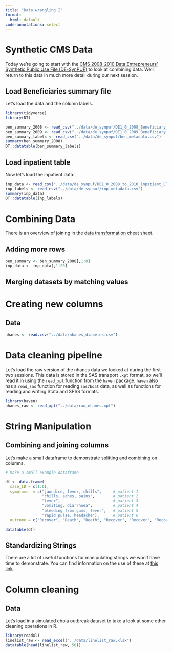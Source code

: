 ```yaml
---
title: "Data wrangling I"
format: 
  html: default
code-annotations: select
---
```


# Synthetic CMS Data

Today we're going to start with the [CMS 2008-2010 Data Entrepreneurs’ Synthetic Public Use File (DE-SynPUF)](https://www.cms.gov/data-research/statistics-trends-and-reports/medicare-claims-synthetic-public-use-files/cms-2008-2010-data-entrepreneurs-synthetic-public-use-file-de-synpuf) to look at combining data. We'll return to this data in much more detail during our next session. 

## Load Beneficiaries summary file

Let's load the data and the column labels.

```r
library(tidyverse)
library(DT)

ben_summary_2008 <- read_csv("../data/de_synpuf/DE1_0_2008_Beneficiary_Summary_File_Sample_1.csv")
ben_summary_2009 <- read_csv("../data/de_synpuf/DE1_0_2009_Beneficiary_Summary_File_Sample_1.csv")
ben_summary_labels <- read_csv("../data/de_synpuf/ben_metadata.csv")
summary(ben_summary_2008)
DT::datatable(ben_summary_labels)
```

## Load inpatient table

Now let's load the inpatient data. 

```r
inp_data <- read_csv("../data/de_synpuf/DE1_0_2008_to_2010_Inpatient_Claims_Sample_1.csv")
inp_labels <- read_csv("../data/de_synpuf/inp_metadata.csv")
summary(inp_data)
DT::datatable(inp_labels)
```

# Combining Data

There is an overview of joining in the [data transformation cheat sheet](https://github.com/rstudio/cheatsheets/raw/master/data-transformation.pdf).

## Adding more rows


```r
ben_summary <- ben_summary_2008[,1:8]
inp_data <- inp_data[,1:20]
```

## Merging datasets by matching values


# Creating new columns

## Data

```r
nhanes <- read.csv("../data/nhanes_diabetes.csv")
```



# Data cleaning pipeline

Let's load the raw version of the nhanes data we looked at during the first two sessions. 
This data is stored in the SAS transport `.xpt` format, so we'll read it in using the `read_xpt` function from the `haven` package. `haven` also has a `read_sas` function for reading `sas7bdat` data, as well as functions for reading and writing Stata and SPSS formats. 

```r
library(haven)
nhanes_raw <- read_xpt("../data/raw_nhanes.xpt")

```


# String Manipulation


## Combining and joining columns

Let's make a small dataframe to demonstrate splitting and combining on columns. 

```r
# Make a small example dataframe

df <- data.frame(
  case_ID = c(1:6),
  symptoms  = c("jaundice, fever, chills",     # patient 1
                "chills, aches, pains",        # patient 2 
                "fever",                       # patient 3
                "vomiting, diarrhoea",         # patient 4
                "bleeding from gums, fever",   # patient 5
                "rapid pulse, headache"),      # patient 6
  outcome = c("Recover", "Death", "Death", "Recover", "Recover", "Recover"))

datatable(df)
```


## Standardizing Strings

There are a lot of useful functions for manipulating strings we won't have time to demonstrate. You can find information on the use of these at [this link](https://epirhandbook.com/en/characters-and-strings.html#clean-and-standardise).


# Column cleaning

## Data

Let's load in a simulated ebola outbreak dataset to take a look at some other cleaning operations in R. 

```r
library(readxl)
linelist_raw <- read_excel("../data/linelist_raw.xlsx")
datatable(head(linelist_raw, 50))
```




